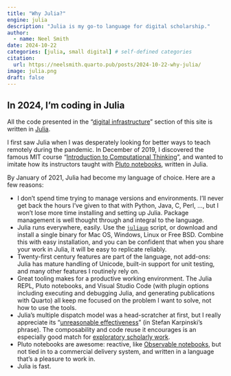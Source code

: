 ```yaml
---
title: "Why Julia?"
engine: julia
description: "Julia is my go-to language for digital scholarship."
author:
  - name: Neel Smith
date: 2024-10-22
categories: [julia, small digital] # self-defined categories
citation: 
  url: https://neelsmith.quarto.pub/posts/2024-10-22-why-julia/ 
image: julia.png
draft: false
---
```



## In 2024, I'm coding in Julia

All the code presented in the "[digital infrastructure](https://neelsmith.quarto.pub/digschol/)" section of this site is written in [Julia](https://julialang.org). 

I first saw Julia when I was desperately looking for better ways to teach remotely during the pandemic. In December of 2019, I discovered the famous MIT course "[Introduction to Computational Thinking](https://ocw.mit.edu/courses/18-s191-introduction-to-computational-thinking-fall-2020/)", and wanted to imitate how its instructors taught with [Pluto notebooks](https://plutojl.org), written in Julia.

By January of 2021, Julia had become my language of choice. Here are a few reasons:

- I don't spend time trying to manage versions and environments. I'll never get back the hours I've given to that with Python, Java, C, Perl, ..., but I won't lose more time installing and setting up Julia. Package management is well thought through and integral to the language.
- Julia runs everywhere, easily.  Use the [`juliaup`](https://github.com/JuliaLang/juliaup) script, or download and install a single binary for Mac OS, Windows, Linux or Free BSD. Combine this with easy installation, and you can be confident that when you share your work in Julia, it will be easy to replicate reliably.
- Twenty-first century features are part of the language, not add-ons: Julia has mature handling of Unicode, built-in support for unit testing, and many other features I routinely rely on. 
- Great tooling makes for a productive working environment. The Julia REPL, Pluto notebooks, and Visual Studio Code (with plugin options including executing and debugging Julia, and generating publications with Quarto) all keep me focused on the problem I want to solve, not how to use the tools.
- Julia's multiple dispatch model was a head-scratcher at first, but I really appreciate its "[unreasonable effectiveness](https://www.youtube.com/watch?v=kc9HwsxE1OY)" (in Stefan Karpinski's phrase). The composability and code reuse it encourages is an especially good match for [exploratory scholarly work](../2024-10-28-small-digital/).
- Pluto notebooks are awesome: reactive, like [Observable notebooks](https://observablehq.com/documentation/notebooks/), but not tied in to a commercial delivery system, and written in a language that's a pleasure to work in.
- Julia is fast.